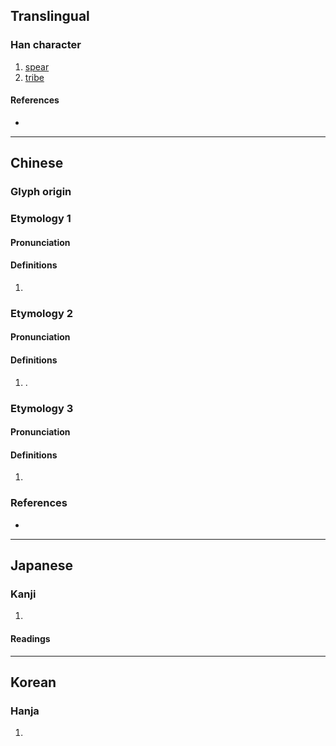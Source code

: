 {{character info}}
==Translingual==

===Han character===
{{Han char|rn=28|rad=厶|as=02|sn=4|four=47731|canj=KNI,XKNI|ids=⿱九厶}}

# [[spear]]
# [[tribe]]

====References====
* {{Han ref|kx=0164.070|dkj=03065|dj=0371.300|hdz=10384.050|uh=53B9|ud=21433|bh=C958|bd=51544}}

----

==Chinese==
{{zh-forms}}

===Glyph origin===
{{Han etym}}

===Etymology 1===

====Pronunciation====
{{zh-pron
|m=róu
|cat=v
}}

====Definitions====
{{zh-hanzi}}

# {{rfdef|zh}}

===Etymology 2===
{{zh-forms|alt=叴}}

====Pronunciation====
{{zh-pron
|m=qiú
|c=kau4
|mc=y
|oc=y
}}

====Definitions====
{{zh-hanzi}}

# {{n-g|Used in}} {{zh-l|厹矛}}.

===Etymology 3===

====Pronunciation====
{{zh-pron
|c=gau2 gung1
|cat=n
}}

====Definitions====
{{zh-hanzi}}

# {{lb|zh|Cantonese|slang}} {{zh-alt-form|狗公|pervert; lecher}}

===References===
* {{R:yue:Hanzi}}
----

==Japanese==

===Kanji===
{{ja-kanji|grade=|rs=厶02}}

# {{rfdef|ja|sort=厶02}}

====Readings====
{{ja-readings|on=じゅう<じう, にゅ<にゆ, きゅう<きう, ぐ|kun=}}

----

==Korean==

===Hanja===
{{ko-hanja|hangeul=구}}

# {{rfdef|ko|sort=厶02}}